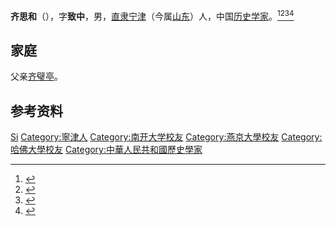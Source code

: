 '''齐思和'''（{{bd|1907年||1980年|}}），字'''致中'''，男，[[直隶|直隶]][[宁津|宁津]]（今属[[山东|山东]]）人，中国[[历史学家|历史学家]]。<ref>{{Cite book|title=中华当代文化名人大辞典|author=张品兴, 殷登祥, 陈有进等主编|publisher=中国广播电视出版社|year=1992|isbn=9787504315137|location=北京|pages=}}</ref><ref>{{Cite book|title=当代中国社会科学手册|author=汝信，易克信主编|publisher=社会科学文献出版社|year=1988|isbn=|location=北京|pages=}}</ref><ref>{{Cite book|title=20世纪中华人物名字号辞典|author=周家珍编著|publisher=法律出版社|year=2000|isbn=9787503628320|location=北京|pages=}}</ref><ref>{{Cite book|title=中国近现代人物别名词典|author=徐为民编|publisher=沈阳出版社|year=1993|isbn=|location=沈阳|pages=}}</ref>

== 家庭 ==
父亲[[齐璧亭|齐璧亭]]。

== 参考资料 ==
{{reflist}}

{{Authority control}}
{{DEFAULTSORT:Qi齐}}
[[Category:齊姓|Si]]
[[Category:寧津人|Category:寧津人]]
[[Category:南开大学校友|Category:南开大学校友]]
[[Category:燕京大學校友|Category:燕京大學校友]]
[[Category:哈佛大學校友|Category:哈佛大學校友]]
[[Category:中華人民共和國歷史學家|Category:中華人民共和國歷史學家]]

{{中国人物小作品}}
